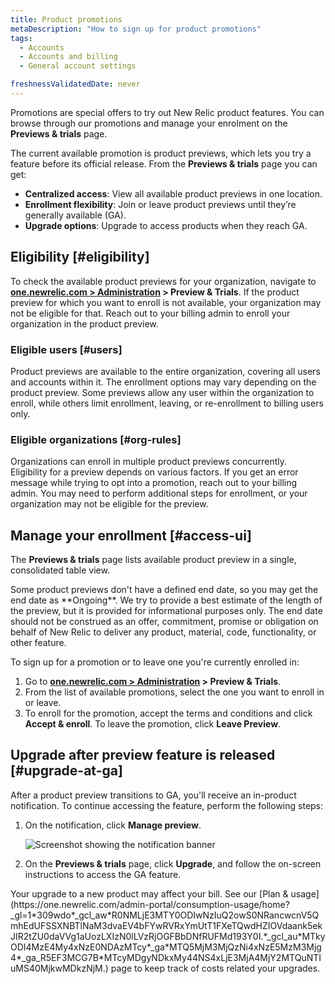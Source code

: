 ```yaml
---
title: Product promotions
metaDescription: "How to sign up for product promotions"
tags:
  - Accounts
  - Accounts and billing
  - General account settings

freshnessValidatedDate: never 
---
```


Promotions are special offers to try out New Relic product features. You can browse through our promotions and manage your enrolment on the <DNT>**Previews & trials**</DNT> page. 

The current available promotion is product previews, which lets you try a feature before its official release. From the **<DNT>Previews & trials</DNT>** page you can get:

* **Centralized access**: View all available product previews in one location.
* **Enrollment flexibility**: Join or leave product previews until they’re generally available (GA).
* **Upgrade options**: Upgrade to access products when they reach GA.

## Eligibility [#eligibility]
To check the available product previews for your organization, navigate to <DNT>**[one.newrelic.com > Administration](https://one.newrelic.com/admin-portal) > Preview & Trials**</DNT>. If the product preview for which you want to enroll is not available, your organization may not be eligible for that. Reach out to your billing admin to enroll your organization in the product preview.

### Eligible users [#users]

Product previews are available to the entire organization, covering all users and accounts within it. The enrollment options may vary depending on the product preview. Some previews allow any user within the organization to enroll, while others limit enrollment, leaving, or re-enrollment to billing users only.

### Eligible organizations [#org-rules]

Organizations can enroll in multiple product previews concurrently. Eligibility for a preview depends on various factors. If you get an error message while trying to opt into a promotion, reach out to your billing admin. You may need to perform additional steps for enrollment, or your organization may not be eligible for the preview.

## Manage your enrollment [#access-ui]

The <DNT>**Previews & trials**</DNT> page lists available product preview in a single, consolidated table view.

<Callout variant="important">
  Some product previews don't have a defined end date, so you may get the end date as <DNT>**Ongoing**</DNT>. We try to provide a best estimate of the length of the preview, but it is provided for informational purposes only. The end date should not be construed as an offer, commitment, promise or obligation on behalf of New Relic to deliver any product, material, code, functionality, or other feature.
</Callout>

To sign up for a promotion or to leave one you're currently enrolled in: 

1. Go to <DNT>**[one.newrelic.com > Administration](https://one.newrelic.com/admin-portal) > Preview & Trials**</DNT>.
2. From the list of available promotions, select the one you want to enroll in or leave.
3. To enroll for the promotion, accept the terms and conditions and click <DNT>**Accept & enroll**</DNT>. To leave the promotion, click **Leave Preview**.

## Upgrade after preview feature is released [#upgrade-at-ga]

After a product preview transitions to GA, you'll receive an in-product notification. To continue accessing the feature, perform the following steps:

1. On the notification, click **Manage preview**.
    
    <img
    title="Screenshot showing the notification banner"
    alt="Screenshot showing the notification banner"
    src="/images/accounts_screenshot-crop_manage-preview.webp"
    />

2. On the **Previews & trials** page, click **Upgrade**, and follow the on-screen instructions to access the GA feature.

<Callout variant="important">
  Your upgrade to a new product may affect your bill. See our [Plan & usage](https://one.newrelic.com/admin-portal/consumption-usage/home?_gl=1*309wdo*_gcl_aw*R0NMLjE3MTY0ODIwNzIuQ2owS0NRancwcnV5QmhEdUFSSXNBTlNaM3dvaEV4bFYwRVRxYmUtT1FXeTQwdHZIOVdaank5ekJIR2tZU0daVVg1aUozLXIzN0lLVzRjOGFBbDNfRUFMd193Y0I.*_gcl_au*MTkyODI4MzE4My4xNzE0NDAzMTcy*_ga*MTQ5MjM3MjQzNi4xNzE5MzM3Mjg4*_ga_R5EF3MCG7B*MTcyMDgyNDkxMy44NS4xLjE3MjA4MjY2MTQuNTIuMS40MjkwMDkzNjM.) page to keep track of costs related your upgrades.
</Callout>
